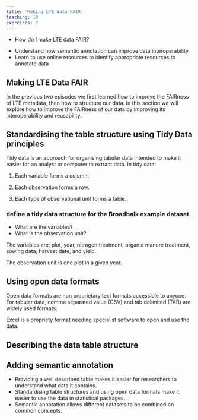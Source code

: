 ```yaml
---
title: 'Making LTE data FAIR'
teaching: 10
exercises: 2
---
```


:::::::::::::::::::::::::::::::::::::: questions 

- How do I make LTE data FAIR?

::::::::::::::::::::::::::::::::::::::::::::::::

::::::::::::::::::::::::::::::::::::: objectives

- Understand how semantic annotation can improve data interoperability
- Learn to use online resources to identify appropriate resources to annotate data

::::::::::::::::::::::::::::::::::::::::::::::::

## Making LTE Data FAIR

In the previous two episodes we first learned how to improve the FAIRness of LTE metadata, then how to structure our data. In this section we will explore how to improve the FAIRness of our data by improving its interoperability and reusability.

## Standardising the table structure using Tidy Data principles

Tidy data is an approach for organising tabular data intended to make it easier for an analyst or computer to extract data. In tidy data:

1. Each variable forms a column.

2. Each observation forms a row.

3. Each type of observational unit forms a table.

::: challenge

### define a tidy data structure for the Broadbalk example dataset.

- What are the variables?
- What is the observation unit?

:::::: solution

The variables are: plot, year, nitrogen treatment, organic manure treatment, sowing data, harvest date, and yield.  

The observation unit is one plot in a given year.

::::::

::: 

## Using open data formats

Open data formats are non proprietary text formats accessible to anyone. For tabular data, comma separated value (CSV) and tab delimited (TAB) are widely used formats. 

Excel is a propriety format needing specialist software to open and use the data.

## Describing the data table structure 



## Adding semantic annotation

::::::::::::::::::::::::::::::::::::: keypoints 

- Providing a well described table makes it easier for researchers to understand what data it contains.
- Standardising table structures and using open data formats make it easier to use the data in statistical packages. 
- Semantic annotation allows different datasets to be combined on common concepts.

::::::::::::::::::::::::::::::::::::::::::::::::

